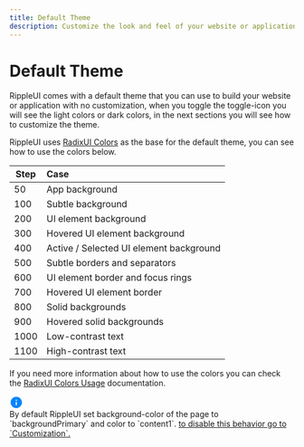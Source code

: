 ```yaml
---
title: Default Theme
description: Customize the look and feel of your website or application with the Default Theme of RippleUI. Our step-by-step guide shows you how to easily match the theme to your brand's style and improve the user experience
---
```


# Default Theme

RippleUI comes with a default theme that you can use to build your website or application with no customization, when you toggle the toggle-icon you will see the light colors or dark colors, in the next sections you will see how to customize the theme.

RippleUI uses [RadixUI Colors](https://www.radix-ui.com/colors) as the base for the default theme, you can see how to use the colors below.


<Attributes>

| Step | Case                                    |
| ---- | :-------------------------------------- |
| 50   | App background                          |
| 100  | Subtle background                       |
| 200  | UI element background                   |
| 300  | Hovered UI element background           |
| 400  | Active / Selected UI element background |
| 500  | Subtle borders and separators           |
| 600  | UI element border and focus rings       |
| 700  | Hovered UI element border               |
| 800  | Solid backgrounds                       |
| 900  | Hovered solid backgrounds               |
| 1000 | Low-contrast text                       |
| 1100 | High-contrast text                      |

</Attributes>

If you need more information about how to use the colors you can check the [RadixUI Colors Usage](https://www.radix-ui.com/docs/colors/palette-composition/understanding-the-scale) documentation.

<div className="alert border border-border">
  <div>
    <svg
      width="24"
      height="24"
      viewBox="0 0 48 48"
      fill="none"
      xmlns="http://www.w3.org/2000/svg"
    >
      <path
        fillRule="evenodd"
        clipRule="evenodd"
        d="M24 4C12.96 4 4 12.96 4 24C4 35.04 12.96 44 24 44C35.04 44 44 35.04 44 24C44 12.96 35.04 4 24 4ZM24 34C22.9 34 22 33.1 22 32V24C22 22.9 22.9 22 24 22C25.1 22 26 22.9 26 24V32C26 33.1 25.1 34 24 34ZM26 18H22V14H26V18Z"
        fill="#0085FF"
      />
    </svg>
  </div>
  <div className="flex flex-col">
    <span className="text-content2">
      <span>By default RippleUI set background-color of the page to `backgroundPrimary` and color to `content1`. </span>
      <a href="/docs/get-started/customization#how-to-disable-the-background-color-and-color-that-comes-by-default?">  to disable this behavior go to `Customization`. </a>
    </span>
  </div>
</div>

<Pallete />

<LinkRedirect
  contentLeft="Usage"
  hrefLeft="/docs/get-started/usage"
  contentRight="Customization"
  hrefRight="/docs/get-started/customization"
/>
